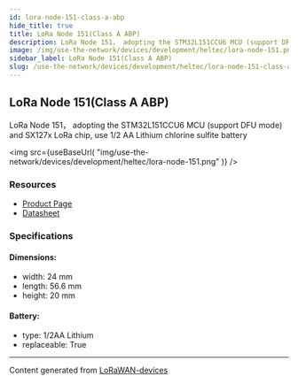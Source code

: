 ```yaml
---
id: lora-node-151-class-a-abp
hide_title: true
title: LoRa Node 151(Class A ABP)
description: LoRa Node 151， adopting the STM32L151CCU6 MCU (support DFU mode) and SX127x LoRa chip, use 1/2 AA Lithium chlorine sulfite battery
image: /img/use-the-network/devices/development/heltec/lora-node-151.png
sidebar_label: LoRa Node 151(Class A ABP)
slug: /use-the-network/devices/development/heltec/lora-node-151-class-a-abp
---
```



## LoRa Node 151(Class A ABP)

LoRa Node 151， adopting the STM32L151CCU6 MCU (support DFU mode) and SX127x LoRa chip, use 1/2 AA Lithium chlorine sulfite battery

<img
src={useBaseUrl(
"img/use-the-network/devices/development/heltec/lora-node-151.png"
)}
/>

### Resources

- [Product Page](https://heltec.org/project/lora-node-151/)
- [Datasheet](https://heltec.org/project/lora-node-151/#1552557147424-7f1ec-5c651922-b0bb9d3c-7452)

### Specifications

#### Dimensions:
- width: 24 mm
- length: 56.6 mm
- height: 20 mm
#### Battery: 
- type: 1/2AA Lithium
- replaceable: True



---
Content generated from [LoRaWAN-devices](https://github.com/TheThingsNetwork/lorawan-devices)